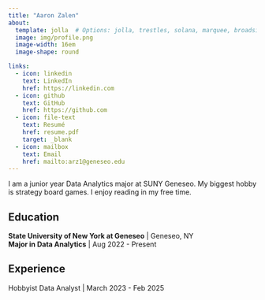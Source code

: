 ```yaml
---
title: "Aaron Zalen" 
about:
  template: jolla  # Options: jolla, trestles, solana, marquee, broadside
  image: img/profile.png
  image-width: 16em
  image-shape: round

links:
  - icon: linkedin
    text: LinkedIn
    href: https://linkedin.com
  - icon: github
    text: GitHub
    href: https://github.com
  - icon: file-text
    text: Resumé
    href: resume.pdf
    target: _blank
  - icon: mailbox
    text: Email
    href: mailto:arz1@geneseo.edu
---
```


I am a junior year Data Analytics major at SUNY Geneseo. My biggest hobby is strategy board games. I enjoy reading in my free time.

## Education

**State University of New York at Geneseo** \| Geneseo, NY\
**Major in Data Analytics** \| Aug 2022 - Present

## Experience

Hobbyist Data Analyst \| March 2023 - Feb 2025
